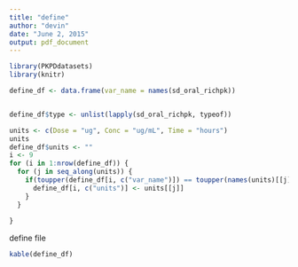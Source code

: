 ```yaml
---
title: "define"
author: "devin"
date: "June 2, 2015"
output: pdf_document
---
```


```r
library(PKPDdatasets)
library(knitr)
```

```r
define_df <- data.frame(var_name = names(sd_oral_richpk))


define_df$type <- unlist(lapply(sd_oral_richpk, typeof))

units <- c(Dose = "ug", Conc = "ug/mL", Time = "hours")
units
define_df$units <- ""
i <- 9
for (i in 1:nrow(define_df)) {
  for (j in seq_along(units)) {
    if(toupper(define_df[i, c("var_name")]) == toupper(names(units)[[j]])) {
      define_df[i, c("units")] <- units[[j]]
    }
  }
  
}
```

define file

```r
kable(define_df)
```


